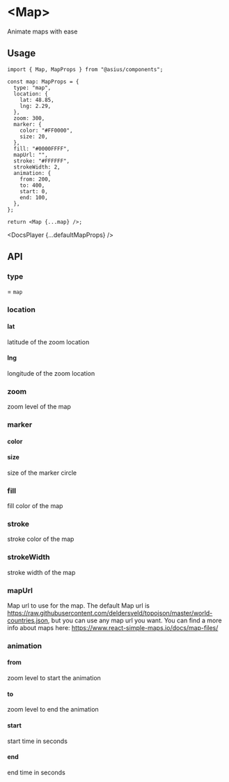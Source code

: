 # &lt;Map&gt;

Animate maps with ease

## Usage

```tsx
import { Map, MapProps } from "@asius/components";

const map: MapProps = {
  type: "map",
  location: {
    lat: 48.85,
    lng: 2.29,
  },
  zoom: 300,
  marker: {
    color: "#FF0000",
    size: 20,
  },
  fill: "#0000FFFF",
  mapUrl: "",
  stroke: "#FFFFFF",
  strokeWidth: 2,
  animation: {
    from: 200,
    to: 400,
    start: 0,
    end: 100,
  },
};

return <Map {...map} />;
```


<DocsPlayer {...defaultMapProps} />

## API

### type

= `map`

### location

#### lat

latitude of the zoom location

#### lng

longitude of the zoom location

### zoom

zoom level of the map

### marker

#### color

#### size

size of the marker circle

### fill

fill color of the map

### stroke

stroke color of the map

### strokeWidth

stroke width of the map

### mapUrl

Map url to use for the map. The default Map url is https://raw.githubusercontent.com/deldersveld/topojson/master/world-countries.json,
but you can use any map url you want. You can find a more info about maps here: https://www.react-simple-maps.io/docs/map-files/

### animation

#### from

zoom level to start the animation

#### to

zoom level to end the animation

#### start

start time in seconds

#### end

end time in seconds
